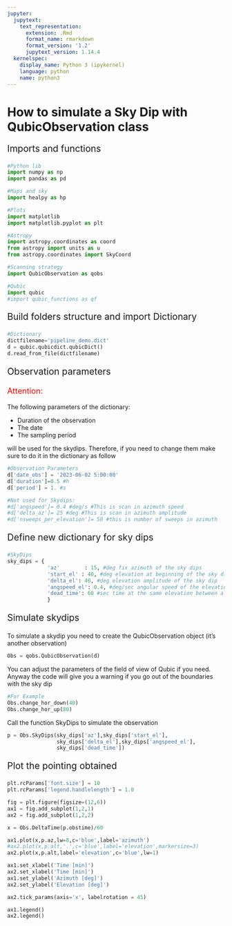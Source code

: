 ```yaml
---
jupyter:
  jupytext:
    text_representation:
      extension: .Rmd
      format_name: rmarkdown
      format_version: '1.2'
      jupytext_version: 1.14.4
  kernelspec:
    display_name: Python 3 (ipykernel)
    language: python
    name: python3
---
```


<h1> How to simulate a Sky Dip with QubicObservation class</h1>
<p style="font-size:150%;">Imports and functions</p>

```python
#Python lib
import numpy as np
import pandas as pd

#Maps and sky
import healpy as hp

#Plots
import matplotlib
import matplotlib.pyplot as plt

#Astropy
import astropy.coordinates as coord
from astropy import units as u
from astropy.coordinates import SkyCoord

#Scanning strategy
import QubicObservation as qobs

#Qubic
import qubic
#import qubic_functions as qf
```

<p style="font-size:150%;">Build folders structure and import Dictionary</p>

```python
#Dictionary
dictfilename='pipeline_demo.dict'
d = qubic.qubicdict.qubicDict()
d.read_from_file(dictfilename)
```

<p style="font-size:150%;">Observation parameters</p>

<p style="font-size:130%; color:red"> Attention: </p>
The following parameters of the dictionary:

- Duration of the observation
- The date
- The sampling period 

will be used for the skydips. Therefore, if you need to change them make sure to do it in the dictionary as follow

```python
#Observation Parameters
d['date_obs'] = '2023-06-02 5:00:00'
d['duration']=0.5 #h
d['period'] = 1. #s

#Not used for Skydips:
#d['angspeed']= 0.4 #deg/s #This is scan in azimuth speed
#d['delta_az']= 25 #deg #This is scan in azimuth amplitude
#d['nsweeps_per_elevation']= 50 #this is number of sweeps in azimuth
```

<p style="font-size:150%;">Define new dictionary for sky dips</p>

```python
#SkyDips
sky_dips = {
             'az'        : 15, #deg fix azimuth of the sky dips
             'start_el' : 40, #deg elevation at beginning of the sky dips
             'delta_el': 40, #deg elevation amplitude of the sky dip
             'angspeed_el': 0.4, #deg/sec angular speed of the elevation motion
             'dead_time': 60 #sec time at the same elevation between a sky dip and the next one
             }

```

<p style="font-size:150%;">Simulate skydips</p>

To simulate a skydip you need to create the QubicObservation object (it's another observation)

```python
Obs = qobs.QubicObservation(d)
```

You can adjust the parameters of the field of view of Qubic if you need. Anyway the code will give you a warning if you go out of the boundaries with the sky dip

```python
#For Example
Obs.change_hor_down(40)
Obs.change_hor_up(80)
```

Call the function SkyDips to simulate the observation

```python
p = Obs.SkyDips(sky_dips['az'],sky_dips['start_el'],
                sky_dips['delta_el'],sky_dips['angspeed_el'],
                sky_dips['dead_time'])
```

<p style="font-size:150%;">Plot the pointing obtained</p>

```python
plt.rcParams['font.size'] = 10
plt.rcParams['legend.handlelength'] = 1.0

fig = plt.figure(figsize=(12,6))
ax1 = fig.add_subplot(1,2,1)
ax2 = fig.add_subplot(1,2,2)

x = Obs.DeltaTime(p.obstime)/60

ax1.plot(x,p.az,lw=8,c='blue',label='azimuth')
#ax2.plot(x,p.alt,'.',c='blue',label='elevation',markersize=3)
ax2.plot(x,p.alt,label='elevation',c='blue',lw=1)

ax1.set_xlabel('Time [min]')
ax2.set_xlabel('Time [min]')
ax1.set_ylabel('Azimuth [deg]')
ax2.set_ylabel('Elevation [deg]')

ax2.tick_params(axis='x', labelrotation = 45)

ax1.legend()
ax2.legend()
```
